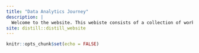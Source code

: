 ```yaml
---
title: "Data Analytics Journey"
description: |
  Welcome to the website. This webiste consists of a collection of works done for courses I took during my MITB(Analytics) journey. I hope you enjoy reading them!
site: distill::distill_website
---
```


```r
knitr::opts_chunk$set(echo = FALSE)
```

